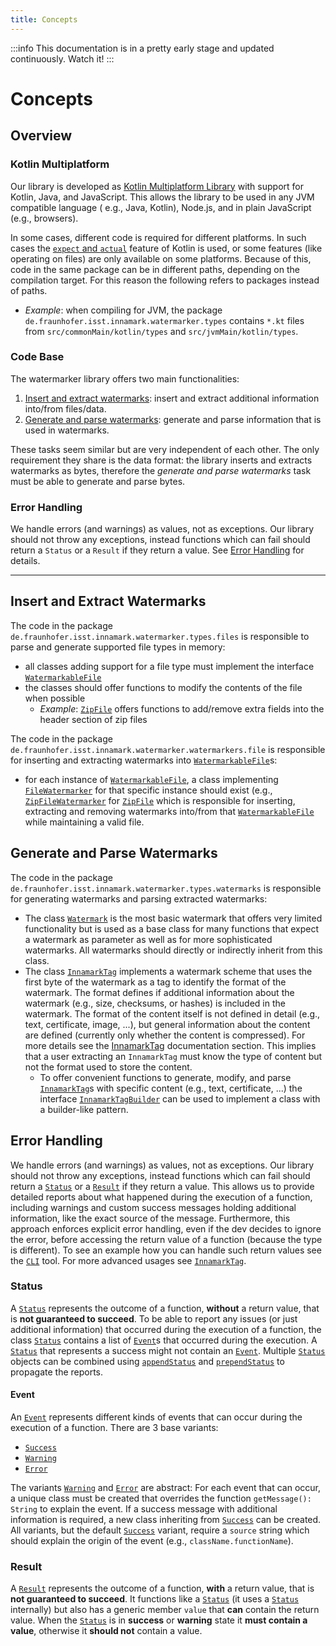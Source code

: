 ```yaml
---
title: Concepts
---
```


<!--
 Copyright (c) 2024 Fraunhofer-Gesellschaft zur Förderung der angewandten Forschung e.V.

 This work is licensed under the Fraunhofer License (on the basis of the MIT license)
 that can be found in the LICENSE file.
-->


<PatentHint components={props.components} />

:::info
This documentation is in a pretty early stage and updated continuously. Watch it!
:::

# Concepts
## Overview
### Kotlin Multiplatform
Our library is developed as 
[Kotlin Multiplatform Library](https://kotlinlang.org/docs/multiplatform.html) with support for 
Kotlin, Java, and JavaScript. This allows the library to be used in any JVM compatible language (
e.g., Java, Kotlin), Node.js, and in plain JavaScript (e.g., browsers).

In some cases, different code is required for different platforms. In such cases the [`expect` and
`actual`](https://kotlinlang.org/docs/multiplatform-expect-actual.html)
feature of Kotlin is used, or some features (like operating on files) are only available on some
platforms. Because of this, code in the same package can be in different paths, depending on the
compilation target. For this reason the following refers to packages instead of paths.
- *Example*: when compiling for JVM, the package `de.fraunhofer.isst.innamark.watermarker.types`
contains `*.kt` files from `src/commonMain/kotlin/types` and `src/jvmMain/kotlin/types`.

### Code Base
The watermarker library offers two main functionalities:
 1. [Insert and extract watermarks](#insert-and-extract-watermarks):
 insert and extract additional information into/from files/data.
 2. [Generate and parse watermarks](#generate-and-parse-watermarks):
 generate and parse information that is used in watermarks.

These tasks seem similar but are very independent of each other. The only requirement they share is
the data format: the library inserts and extracts watermarks as bytes, therefore the *generate and
parse watermarks* task must be able to generate and parse bytes.

### Error Handling
We handle errors (and warnings) as values, not as exceptions. Our library
should not throw any exceptions, instead functions which can fail should return a `Status` or a
`Result` if they return a value. See [Error Handling](#error-handling-1) for details.

---

## Insert and Extract Watermarks
The code in the package `de.fraunhofer.isst.innamark.watermarker.types.files` is responsible to parse and
generate supported file types in memory:
 - all classes adding support for a file type must implement the interface
 [`WatermarkableFile`](https://github.com/FraunhoferISST/Innamark/blob/92e8ba4334681b76f6df4f6e9b4f5ff41911c5af/watermarker/src/jvmMain/kotlin/types/files/WatermarkableFile.kt)
 - the classes should offer functions to modify the contents of the file when possible
    - *Example*:
    [`ZipFile`](https://github.com/FraunhoferISST/Innamark/blob/92e8ba4334681b76f6df4f6e9b4f5ff41911c5af/watermarker/src/jvmMain/kotlin/types/files/ZipFile.kt#L247)
    offers functions to add/remove extra fields into the header section of zip files

The code in the package `de.fraunhofer.isst.innamark.watermarker.watermarkers.file` is responsible for
inserting and extracting watermarks into
[`WatermarkableFile`](https://github.com/FraunhoferISST/Innamark/blob/92e8ba4334681b76f6df4f6e9b4f5ff41911c5af/watermarker/src/jvmMain/kotlin/types/files/WatermarkableFile.kt)s:
 - for each instance of
 [`WatermarkableFile`](https://github.com/FraunhoferISST/Innamark/blob/92e8ba4334681b76f6df4f6e9b4f5ff41911c5af/watermarker/src/jvmMain/kotlin/types/files/WatermarkableFile.kt),
 a class implementing
 [`FileWatermarker`](https://github.com/FraunhoferISST/Innamark/blob/92e8ba4334681b76f6df4f6e9b4f5ff41911c5af/watermarker/src/jvmMain/kotlin/watermarkers/file/FileWatermarker.kt)
 for that specific
 instance should exist (e.g.,
 [`ZipFileWatermarker`](https://github.com/FraunhoferISST/Innamark/blob/92e8ba4334681b76f6df4f6e9b4f5ff41911c5af/watermarker/src/jvmMain/kotlin/watermarkers/file/ZipFileWatermarker.kt)
 for
 [`ZipFile`](https://github.com/FraunhoferISST/Innamark/blob/92e8ba4334681b76f6df4f6e9b4f5ff41911c5af/watermarker/src/jvmMain/kotlin/types/files/ZipFile.kt)
 which is responsible for inserting,
 extracting and removing watermarks into/from that
 [`WatermarkableFile`](https://github.com/FraunhoferISST/Innamark/blob/92e8ba4334681b76f6df4f6e9b4f5ff41911c5af/watermarker/src/jvmMain/kotlin/types/files/WatermarkableFile.kt)
 while maintaining a valid file.

## Generate and Parse Watermarks
The code in the package `de.fraunhofer.isst.innamark.watermarker.types.watermarks` is responsible for
generating watermarks and parsing extracted watermarks:
 - The class 
 [`Watermark`](https://github.com/FraunhoferISST/Innamark/blob/92e8ba4334681b76f6df4f6e9b4f5ff41911c5af/watermarker/src/commonMain/kotlin/types/watermarks/Watermark.kt)
 is the most basic watermark that offers very limited functionality but is used as a base class for
 many functions that expect a watermark as parameter as well as for more sophisticated watermarks. All
 watermarks should directly or indirectly inherit from this class.
 - The class
 [`InnamarkTag`](https://github.com/FraunhoferISST/Innamark/blob/92e8ba4334681b76f6df4f6e9b4f5ff41911c5af/watermarker/src/commonMain/kotlin/types/watermarks/InnamarkTag.kt)
 implements a watermark scheme that uses the first byte of the watermark as a
 tag to identify the format of the watermark. The format defines if additional information about the
 watermark (e.g., size, checksums, or hashes) is included in the watermark. The format of the
 content itself is not defined in detail (e.g., text, certificate, image, ...), but general
 information about the content are defined (currently only whether the content is compressed).
 For more details see the [InnamarkTag](../InnamarkTag) documentation section.
This implies that a user extracting an `InnamarkTag`  must know the type of content but not the format
used to store the content.
    - To offer convenient functions to generate, modify, and parse
 [`InnamarkTag`](https://github.com/FraunhoferISST/Innamark/blob/92e8ba4334681b76f6df4f6e9b4f5ff41911c5af/watermarker/src/commonMain/kotlin/types/watermarks/InnamarkTag.kt)s
 with specific content (e.g., text, certificate, ...) the interface
 [`InnamarkTagBuilder`](https://github.com/FraunhoferISST/Innamark/blob/92e8ba4334681b76f6df4f6e9b4f5ff41911c5af/watermarker/src/commonMain/kotlin/types/watermarks/InnamarkTagBuilder.kt)
 can be used to implement a class with a builder-like pattern.

## Error Handling
We handle errors (and warnings) as values, not as exceptions. Our library
should not throw any exceptions, instead functions which can fail should return a
[`Status`](https://github.com/FraunhoferISST/Innamark/blob/92e8ba4334681b76f6df4f6e9b4f5ff41911c5af/watermarker/src/commonMain/kotlin/types/responses/Status.kt)
or a
[`Result`](https://github.com/FraunhoferISST/Innamark/blob/92e8ba4334681b76f6df4f6e9b4f5ff41911c5af/watermarker/src/commonMain/kotlin/types/responses/Result.kt)
if they return a value. This allows us to provide detailed reports about what happened during the
execution of a function, including warnings and custom success messages holding additional
information, like the exact source of the message. Furthermore, this approach enforces explicit
error handling, even if the dev decides to ignore the error, before accessing the return value of a
function (because the type is different). To see an example how you can handle such return values
see the
[`CLI`](https://github.com/FraunhoferISST/Innamark/blob/main/cli/src/main/kotlin/Main.kt#L281) tool.
For more advanced usages see
[`InnamarkTag`](https://github.com/FraunhoferISST/Innamark/blob/92e8ba4334681b76f6df4f6e9b4f5ff41911c5af/watermarker/src/commonMain/kotlin/types/watermarks/InnamarkTag.kt#L585).


### Status
A
[`Status`](https://github.com/FraunhoferISST/Innamark/blob/92e8ba4334681b76f6df4f6e9b4f5ff41911c5af/watermarker/src/commonMain/kotlin/types/responses/Status.kt)
represents the outcome of a function, **without** a return value, that is **not guaranteed to
succeed**. To be able to report any issues (or just additional information) that occurred during the
execution of a function, the class
[`Status`](https://github.com/FraunhoferISST/Innamark/blob/92e8ba4334681b76f6df4f6e9b4f5ff41911c5af/watermarker/src/commonMain/kotlin/types/responses/Status.kt)
contains a list of [`Event`](https://github.com/FraunhoferISST/Innamark/blob/92e8ba4334681b76f6df4f6e9b4f5ff41911c5af/watermarker/src/commonMain/kotlin/types/responses/Status.kt#L14)s that occurred during the execution. A
[`Status`](https://github.com/FraunhoferISST/Innamark/blob/92e8ba4334681b76f6df4f6e9b4f5ff41911c5af/watermarker/src/commonMain/kotlin/types/responses/Status.kt)
that represents a success might not contain an
[`Event`](https://github.com/FraunhoferISST/Innamark/blob/92e8ba4334681b76f6df4f6e9b4f5ff41911c5af/watermarker/src/commonMain/kotlin/types/responses/Status.kt#L14).
Multiple [`Status`](https://github.com/FraunhoferISST/Innamark/blob/92e8ba4334681b76f6df4f6e9b4f5ff41911c5af/watermarker/src/commonMain/kotlin/types/responses/Status.kt) objects can be combined using [`appendStatus`](https://github.com/FraunhoferISST/Innamark/blob/92e8ba4334681b76f6df4f6e9b4f5ff41911c5af/watermarker/src/commonMain/kotlin/types/responses/Status.kt#L158) and
[`prependStatus`](https://github.com/FraunhoferISST/Innamark/blob/92e8ba4334681b76f6df4f6e9b4f5ff41911c5af/watermarker/src/commonMain/kotlin/types/responses/Status.kt#L174) to propagate the reports.

#### Event
An
[`Event`](https://github.com/FraunhoferISST/Innamark/blob/92e8ba4334681b76f6df4f6e9b4f5ff41911c5af/watermarker/src/commonMain/kotlin/types/responses/Status.kt#L14)
represents different kinds of events that can occur during the execution of a function. There are 3
base variants:
 - [`Success`](https://github.com/FraunhoferISST/Innamark/blob/92e8ba4334681b76f6df4f6e9b4f5ff41911c5af/watermarker/src/commonMain/kotlin/types/responses/Status.kt#L51)
 - [`Warning`](https://github.com/FraunhoferISST/Innamark/blob/92e8ba4334681b76f6df4f6e9b4f5ff41911c5af/watermarker/src/commonMain/kotlin/types/responses/Status.kt#L60)
 - [`Error`](https://github.com/FraunhoferISST/Innamark/blob/92e8ba4334681b76f6df4f6e9b4f5ff41911c5af/watermarker/src/commonMain/kotlin/types/responses/Status.kt#L66)
 
The variants
[`Warning`](https://github.com/FraunhoferISST/Innamark/blob/92e8ba4334681b76f6df4f6e9b4f5ff41911c5af/watermarker/src/commonMain/kotlin/types/responses/Status.kt#L60)
and
[`Error`](https://github.com/FraunhoferISST/Innamark/blob/92e8ba4334681b76f6df4f6e9b4f5ff41911c5af/watermarker/src/commonMain/kotlin/types/responses/Status.kt#L66)
are abstract: For each event that can occur, a unique class must be created that overrides the
function `getMessage(): String` to explain the event. If a success message with additional
information is required, a new class inheriting from
[`Success`](https://github.com/FraunhoferISST/Innamark/blob/92e8ba4334681b76f6df4f6e9b4f5ff41911c5af/watermarker/src/commonMain/kotlin/types/responses/Status.kt#L51)
can be created. All variants, but the default
[`Success`](https://github.com/FraunhoferISST/Innamark/blob/92e8ba4334681b76f6df4f6e9b4f5ff41911c5af/watermarker/src/commonMain/kotlin/types/responses/Status.kt#L51)
variant, require a `source` string which should explain the origin of the event (e.g.,
`className.functionName`).

### Result
A
[`Result`](https://github.com/FraunhoferISST/Innamark/blob/92e8ba4334681b76f6df4f6e9b4f5ff41911c5af/watermarker/src/commonMain/kotlin/types/responses/Result.kt)
represents the outcome of a function, **with** a return value, that is **not guaranteed to
succeed**. It functions like a
[`Status`](https://github.com/FraunhoferISST/Innamark/blob/92e8ba4334681b76f6df4f6e9b4f5ff41911c5af/watermarker/src/commonMain/kotlin/types/responses/Status.kt)
(it uses a
[`Status`](https://github.com/FraunhoferISST/Innamark/blob/92e8ba4334681b76f6df4f6e9b4f5ff41911c5af/watermarker/src/commonMain/kotlin/types/responses/Status.kt)
internally) but also has a generic member `value` that **can** contain the return value. When the
[`Status`](https://github.com/FraunhoferISST/Innamark/blob/92e8ba4334681b76f6df4f6e9b4f5ff41911c5af/watermarker/src/commonMain/kotlin/types/responses/Status.kt)
is in **success** or **warning** state it **must contain a value**, otherwise it **should not**
contain a value.